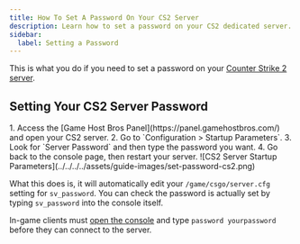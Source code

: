 ```yaml
---
title: How To Set A Password On Your CS2 Server
description: Learn how to set a password on your CS2 dedicated server.
sidebar:
  label: Setting a Password
---
```


This is what you do if you need to set a password on your [Counter Strike 2 server](https://www.gamehostbros.com/cs2-server-hosting/).

## Setting Your CS2 Server Password

<Steps>
1. Access the [Game Host Bros Panel](https://panel.gamehostbros.com/) and open your CS2 server.
2. Go to `Configuration > Startup Parameters`.
3. Look for `Server Password` and then type the password you want.
4. Go back to the console page, then restart your server.
</Steps>
![CS2 Server Startup Parameters](../../../../assets/guide-images/set-password-cs2.png)

What this does is, it will automatically edit your `/game/csgo/server.cfg` setting for `sv_password`. You can check the password is actually set by typing `sv_password` into the console itself.

In-game clients must [open the console](https://www.youtube.com/watch?v=TY59x-I6wUs) and type `password yourpassword` before they can connect to the server.